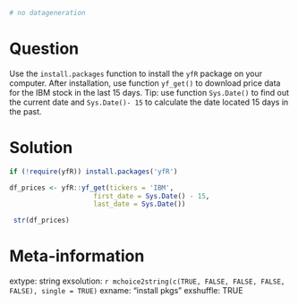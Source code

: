```r
# no datageneration
```

Question
========

Use the `install.packages` function to install the `yfR` package on your computer. After installation, use function `yf_get()` to download price data for the IBM stock in the last 15 days. Tip: use function `Sys.Date()` to find out the current date and `Sys.Date()- 15` to calculate the date located 15 days in the past.


Solution
================


```r
if (!require(yfR)) install.packages('yfR')

df_prices <- yfR::yf_get(tickers = 'IBM',
                     first_date = Sys.Date() - 15,
                     last_date = Sys.Date())

 str(df_prices)
```


Meta-information
================
extype: string
exsolution: `r mchoice2string(c(TRUE, FALSE, FALSE, FALSE, FALSE), single = TRUE)`
exname: "install pkgs"
exshuffle: TRUE

